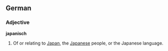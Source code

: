 ==German==
===Adjective===
'''japanisch'''

# Of or relating to [[Japan]], the [[Japanese]] people, or the Japanese language.